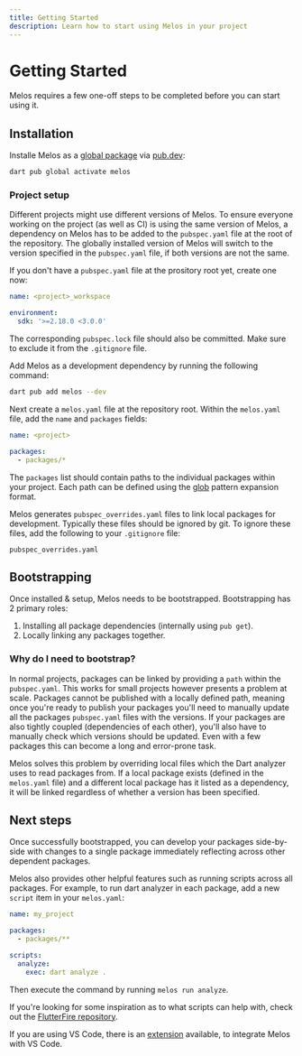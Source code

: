 ```yaml
---
title: Getting Started
description: Learn how to start using Melos in your project
---
```


# Getting Started

Melos requires a few one-off steps to be completed before you can start using
it.

## Installation

Installe Melos as a
[global package](https://dart.dev/tools/pub/cmd/pub-global#running-a-script-from-your-path)
via [pub.dev](https://pub.dev/):

```bash
dart pub global activate melos
```

### Project setup

Different projects might use different versions of Melos. To ensure everyone
working on the project (as well as CI) is using the same version of Melos, a
dependency on Melos has to be added to the `pubspec.yaml` file at the root of
the repository. The globally installed version of Melos will switch to the
version specified in the `pubspec.yaml` file, if both versions are not the same.

If you don't have a `pubspec.yaml` file at the prository root yet, create one
now:

```yaml
name: <project>_workspace

environment:
  sdk: '>=2.18.0 <3.0.0'
```

The corresponding `pubspec.lock` file should also be committed. Make sure to
exclude it from the `.gitignore` file.

Add Melos as a development dependency by running the following command:

```bash
dart pub add melos --dev
```

Next create a `melos.yaml` file at the repository root. Within the `melos.yaml`
file, add the `name` and `packages` fields:

```yaml
name: <project>

packages:
  - packages/*
```

The `packages` list should contain paths to the individual packages within your
project. Each path can be defined using the
[glob](https://docs.python.org/3/library/glob.html) pattern expansion format.

Melos generates `pubspec_overrides.yaml` files to link local packages for development. Typically these files
should be ignored by git. To ignore these files, add the following to your `.gitignore` file:

```
pubspec_overrides.yaml
```

## Bootstrapping

Once installed & setup, Melos needs to be bootstrapped. Bootstrapping has 2
primary roles:

1. Installing all package dependencies (internally using `pub get`).
2. Locally linking any packages together.

### Why do I need to bootstrap?

In normal projects, packages can be linked by providing a `path` within the
`pubspec.yaml`. This works for small projects however presents a problem at
scale. Packages cannot be published with a locally defined path, meaning once
you're ready to publish your packages you'll need to manually update all the
packages `pubspec.yaml` files with the versions. If your packages are also
tightly coupled (dependencies of each other), you'll also have to manually check
which versions should be updated. Even with a few packages this can become a
long and error-prone task.

Melos solves this problem by overriding local files which the Dart analyzer uses
to read packages from. If a local package exists (defined in the `melos.yaml`
file) and a different local package has it listed as a dependency, it will be
linked regardless of whether a version has been specified.

## Next steps

Once successfully bootstrapped, you can develop your packages side-by-side with
changes to a single package immediately reflecting across other dependent
packages.

Melos also provides other helpful features such as running scripts across all
packages. For example, to run dart analyzer in each package, add a new `script`
item in your `melos.yaml`:

```yaml
name: my_project

packages:
  - packages/**

scripts:
  analyze:
    exec: dart analyze .
```

Then execute the command by running `melos run analyze`.

If you're looking for some inspiration as to what scripts can help with, check out the
[FlutterFire repository](https://github.com/firebase/flutterfire/blob/master/melos.yaml).

If you are using VS Code, there is an [extension](/ide-support#vs-code)
available, to integrate Melos with VS Code.
